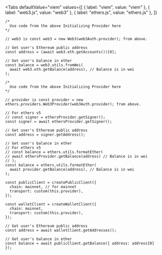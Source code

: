 
<Tabs
defaultValue="viem"
values={[
  { label: "viem", value: "viem" },
  { label: "web3.js", value: "web3" },
  { label: "ethers.js", value: "ethers.js" },
]}
>
<TabItem value="web3">

```tsx
/*
  Use code from the above Initializing Provider here
*/

// web3 is const web3 = new Web3(web3Auth.provider); from above.

// Get user's Ethereum public address
const address = (await web3.eth.getAccounts())[0];

// Get user's balance in ether
const balance = web3.utils.fromWei(
  await web3.eth.getBalance(address), // Balance is in wei
);
```

  </TabItem>
<TabItem value="ethers.js">

```tsx
/*
  Use code from the above Initializing Provider here
*/

// provider is const provider = new ethers.providers.Web3Provider(web3Auth.provider); from above.

// For ethers v5
// const signer = ethersProvider.getSigner();
const signer = await ethersProvider.getSigner();

// Get user's Ethereum public address
const address = signer.getAddress();

// Get user's balance in ether
// For ethers v5
// const balance = ethers.utils.formatEther(
// await ethersProvider.getBalance(address) // Balance is in wei
// );
const balance = ethers.utils.formatEther(
  await provider.getBalance(address), // Balance is in wei
);
```

</TabItem>
<TabItem value="viem">

```tsx
const publicClient = createPublicClient({
  chain: mainnet, // for mainnet
  transport: custom(this.provider),
});

const walletClient = createWalletClient({
  chain: mainnet,
  transport: custom(this.provider),
});

// Get user's Ethereum public address
const address = await walletClient.getAddresses();

// Get user's balance in ether
const balance = await publicClient.getBalance({ address: address[0] });
```

</TabItem>

</Tabs>
